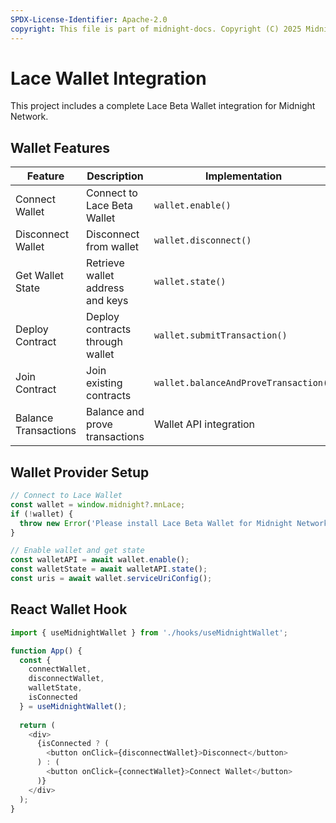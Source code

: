 ```yaml
---
SPDX-License-Identifier: Apache-2.0
copyright: This file is part of midnight-docs. Copyright (C) 2025 Midnight Foundation. Licensed under the Apache License, Version 2.0 (the "License"); You may not use this file except in compliance with the License. You may obtain a copy of the License at http://www.apache.org/licenses/LICENSE-2.0 Unless required by applicable law or agreed to in writing, software distributed under the License is distributed on an "AS IS" BASIS, WITHOUT WARRANTIES OR CONDITIONS OF ANY KIND, either express or implied. See the License for the specific language governing permissions and limitations under the License.
---
```


# Lace Wallet Integration

This project includes a complete Lace Beta Wallet integration for Midnight Network.

## Wallet Features

| Feature | Description | Implementation |
|---------|-------------|----------------|
| Connect Wallet | Connect to Lace Beta Wallet | `wallet.enable()` |
| Disconnect Wallet | Disconnect from wallet | `wallet.disconnect()` |
| Get Wallet State | Retrieve wallet address and keys | `wallet.state()` |
| Deploy Contract | Deploy contracts through wallet | `wallet.submitTransaction()` |
| Join Contract | Join existing contracts | `wallet.balanceAndProveTransaction()` |
| Balance Transactions | Balance and prove transactions | Wallet API integration |

## Wallet Provider Setup

```typescript
// Connect to Lace Wallet
const wallet = window.midnight?.mnLace;
if (!wallet) {
  throw new Error('Please install Lace Beta Wallet for Midnight Network');
}

// Enable wallet and get state
const walletAPI = await wallet.enable();
const walletState = await walletAPI.state();
const uris = await wallet.serviceUriConfig();
```

## React Wallet Hook

```typescript
import { useMidnightWallet } from './hooks/useMidnightWallet';

function App() {
  const { 
    connectWallet, 
    disconnectWallet, 
    walletState, 
    isConnected 
  } = useMidnightWallet();
  
  return (
    <div>
      {isConnected ? (
        <button onClick={disconnectWallet}>Disconnect</button>
      ) : (
        <button onClick={connectWallet}>Connect Wallet</button>
      )}
    </div>
  );
}
```
